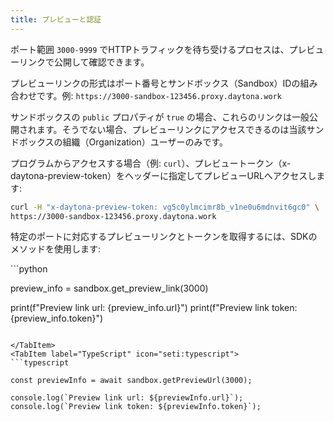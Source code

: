 ```yaml
---
title: プレビューと認証
---
```



ポート範囲 `3000-9999` でHTTPトラフィックを待ち受けるプロセスは、プレビューリンクで公開して確認できます。

プレビューリンクの形式はポート番号とサンドボックス（Sandbox）IDの組み合わせです。例:
`https://3000-sandbox-123456.proxy.daytona.work`

サンドボックスの `public` プロパティが `true` の場合、これらのリンクは一般公開されます。そうでない場合、プレビューリンクにアクセスできるのは当該サンドボックスの組織（Organization）ユーザーのみです。

プログラムからアクセスする場合（例: `curl`）、プレビュートークン（x-daytona-preview-token）をヘッダーに指定してプレビューURLへアクセスします:

```bash
curl -H "x-daytona-preview-token: vg5c0ylmcimr8b_v1ne0u6mdnvit6gc0" \
https://3000-sandbox-123456.proxy.daytona.work
```

特定のポートに対応するプレビューリンクとトークンを取得するには、SDKのメソッドを使用します:

<Tabs>
<TabItem label="Python" icon="seti:python">
```python

preview_info = sandbox.get_preview_link(3000)

print(f"Preview link url: {preview_info.url}")
print(f"Preview link token: {preview_info.token}")

```

</TabItem>
<TabItem label="TypeScript" icon="seti:typescript">
```typescript

const previewInfo = await sandbox.getPreviewUrl(3000);

console.log(`Preview link url: ${previewInfo.url}`);
console.log(`Preview link token: ${previewInfo.token}`);

```

</TabItem>
</Tabs>